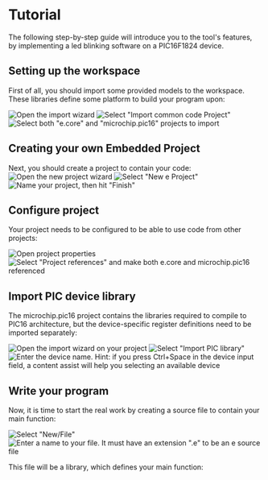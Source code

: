 = Tutorial =

The following step-by-step guide will introduce you to the tool&apos;s features, by implementing a led blinking software on a PIC16F1824 device.

== Setting up the workspace ==

First of all, you should import some provided models to the workspace. These libraries define some platform to build your program upon:

[[File:tutorial/tutorial-01.png|border|Open the import wizard]]
[[File:tutorial/tutorial-02.png|border|Select "Import common code Project"]]
[[File:tutorial/tutorial-03.png|border|Select both "e.core" and "microchip.pic16" projects to import]]

== Creating your own Embedded Project ==

Next, you should create a project to contain your code:
[[File:tutorial/tutorial-04.png|border|Open the new project wizard]]
[[File:tutorial/tutorial-05.png|border|Select "New e Project"]]
[[File:tutorial/tutorial-06.png|border|Name your project, then hit "Finish"]]

== Configure project ==

Your project needs to be configured to be able to use code from other projects:

[[File:tutorial/tutorial-07.png|border|Open project properties]]
[[File:tutorial/tutorial-08.png|border|Select "Project references" and make both e.core and microchip.pic16 referenced]]

== Import PIC device library ==

The microchip.pic16 project contains the libraries required to compile to PIC16 architecture, but the
device-specific register definitions need to be imported separately: 

[[File:tutorial/tutorial-09.png|border|Open the import wizard on your project]]
[[File:tutorial/tutorial-10.png|border|Select "Import PIC library"]]
[[File:tutorial/tutorial-11.png|border|Enter the device name. Hint: if you press Ctrl+Space in the device input
field, a content assist will help you selecting an available device]]

== Write your program ==

Now, it is time to start the real work by creating a source file to contain your main function:

[[File:tutorial/tutorial-12.png|border|Select "New/File"]]
[[File:tutorial/tutorial-13.png|border|Enter a name to your file. It must have an extension ".e" to be an e source file]]

This file will be a library, which defines your main function:


